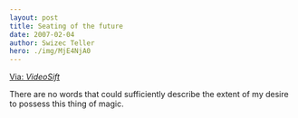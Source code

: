 ```yaml
---
layout: post
title: Seating of the future
date: 2007-02-04
author: Swizec Teller
hero: ./img/MjE4NjA0
---
```


  
[Via: _VideoSift_](http://www.videosift.com)

There are no words that could sufficiently describe the extent of my desire to possess this thing of magic.
